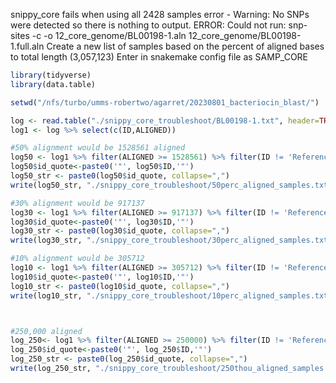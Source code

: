 snippy_core fails when using all 2428 samples
    error - 
        Warning: No SNPs were detected so there is nothing to output.
        ERROR: Could not run: snp-sites -c -o 12_core_genome/BL00198-1.aln 12_core_genome/BL00198-1.full.aln
Create a new list of samples based on the percent of aligned bases to total length (3,057,123)
Enter in snakemake config file as SAMP_CORE

```r
library(tidyverse)
library(data.table)

setwd("/nfs/turbo/umms-robertwo/agarret/20230801_bacteriocin_blast/")
```


```r
log <- read.table("./snippy_core_troubleshoot/BL00198-1.txt", header=TRUE, sep='\t')
log1 <- log %>% select(c(ID,ALIGNED))

#50% alignment would be 1528561 aligned
log50 <- log1 %>% filter(ALIGNED >= 1528561) %>% filter(ID != 'Reference') %>% select(ID)
log50$id_quote<-paste0('"', log50$ID,'"')
log50_str <- paste0(log50$id_quote, collapse=",")
write(log50_str, "./snippy_core_troubleshoot/50perc_aligned_samples.txt")

#30% alignment would be 917137
log30 <- log1 %>% filter(ALIGNED >= 917137) %>% filter(ID != 'Reference') %>% select(ID)
log30$id_quote<-paste0('"', log30$ID,'"')
log30_str <- paste0(log30$id_quote, collapse=",")
write(log30_str, "./snippy_core_troubleshoot/30perc_aligned_samples.txt")

#10% alignment would be 305712
log10 <- log1 %>% filter(ALIGNED >= 305712) %>% filter(ID != 'Reference') %>% select(ID)
log10$id_quote<-paste0('"', log10$ID,'"')
log10_str <- paste0(log10$id_quote, collapse=",")
write(log10_str, "./snippy_core_troubleshoot/10perc_aligned_samples.txt")



#250,000 aligned
log_250<- log1 %>% filter(ALIGNED >= 250000) %>% filter(ID != 'Reference') %>% select(ID)
log_250$id_quote<-paste0('"', log_250$ID,'"')
log_250_str <- paste0(log_250$id_quote, collapse=",")
write(log_250_str, "./snippy_core_troubleshoot/250thou_aligned_samples.txt")




```


